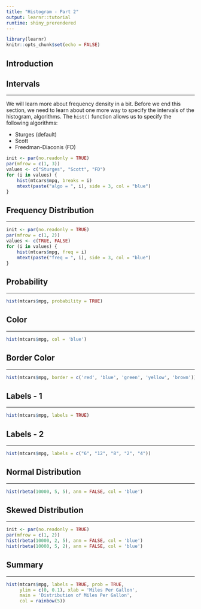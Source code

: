 ```yaml
---
title: "Histogram - Part 2"
output: learnr::tutorial
runtime: shiny_prerendered
---
```


```r
library(learnr)
knitr::opts_chunk$set(echo = FALSE)
```

## Introduction

## Intervals

<hr>

We will learn more about frequency density in a bit. Before we end this section, we need to learn about one more way to specify the intervals of the histogram, algorithms. The `hist()` function allows us to specify the following algorithms:

- Sturges (default)
- Scott
- Freedman-Diaconis (FD)

```r
init <- par(no.readonly = TRUE)
par(mfrow = c(1, 3))
values <- c("Sturges", "Scott", "FD")
for (i in values) {
    hist(mtcars$mpg, breaks = i)
    mtext(paste("algo = ", i), side = 3, col = "blue")
}
```

## Frequency Distribution 

<hr>

```r
init <- par(no.readonly = TRUE)
par(mfrow = c(1, 2))
values <- c(TRUE, FALSE)
for (i in values) {
    hist(mtcars$mpg, freq = i)
    mtext(paste("freq = ", i), side = 3, col = "blue")
}
```

## Probability

<hr>

```r
hist(mtcars$mpg, probability = TRUE)
```

## Color

<hr>

```r
hist(mtcars$mpg, col = 'blue')
```


## Border Color

<hr>

```r
hist(mtcars$mpg, border = c('red', 'blue', 'green', 'yellow', 'brown'))
```

## Labels - 1

<hr>

```r
hist(mtcars$mpg, labels = TRUE)
```

## Labels - 2

<hr>

```r
hist(mtcars$mpg, labels = c("6", "12", "8", "2", "4"))
```

## Normal Distribution

<hr>

```r
hist(rbeta(10000, 5, 5), ann = FALSE, col = 'blue')
```

## Skewed Distribution

<hr>

```r
init <- par(no.readonly = TRUE)
par(mfrow = c(1, 2))
hist(rbeta(10000, 2, 5), ann = FALSE, col = 'blue')
hist(rbeta(10000, 5, 2), ann = FALSE, col = 'blue')
```


## Summary

<hr>

```r
hist(mtcars$mpg, labels = TRUE, prob = TRUE,
     ylim = c(0, 0.1), xlab = 'Miles Per Gallon',
     main = 'Distribution of Miles Per Gallon',
     col = rainbow(5))
```
